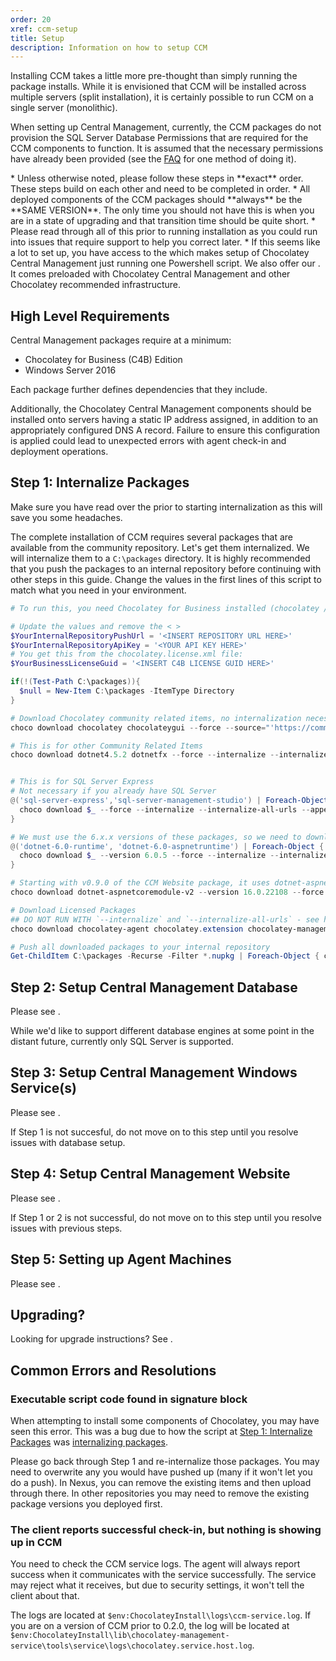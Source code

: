 ```yaml
---
order: 20
xref: ccm-setup
title: Setup
description: Information on how to setup CCM
---
```


Installing CCM takes a little more pre-thought than simply running the package installs.
While it is envisioned that CCM will be installed across multiple servers (split installation), it is certainly possible to run CCM on a single server (monolithic).

When setting up Central Management, currently, the CCM packages do not provision the SQL Server Database Permissions that are required for the CCM components to function.  It is assumed that the necessary permissions have already been provided (see the [FAQ](#how-can-i-add-sql-server-permissions-through-powershell) for one method of doing it).

<Callout type="warning">
    * Unless otherwise noted, please follow these steps in **exact** order. These steps build on each other and need to be completed in order.
    * All deployed components of the CCM packages should **always** be the **SAME VERSION**. The only time you should not have this is when you are in a state of upgrading and that transition time should be quite short.
</Callout>

<Callout type="info">
    * Please read through all of this prior to running installation as you could run into issues that require support to help you correct later.
    * If this seems like a lot to set up, you have access to the <Xref title="Quick Start Guide" value="c4b-quick-start-guide" /> which makes setup of Chocolatey Central Management just running one Powershell script. We also offer our <Xref title="Chocolatey For Business Azure Environment" value="c4b-azure" />. It comes preloaded with Chocolatey Central Management and other Chocolatey recommended infrastructure.
</Callout>

## High Level Requirements

Central Management packages require at a minimum:

* Chocolatey for Business (C4B) Edition
* Windows Server 2016

Each package further defines dependencies that they include.

Additionally, the Chocolatey Central Management components should be installed onto servers having a static IP address assigned, in addition to an appropriately configured DNS A record. Failure to ensure this configuration is applied could lead to unexpected errors with agent check-in and deployment operations.

## Step 1: Internalize Packages

<Callout type="info">
    Make sure you have read over the <Xref title="CCM Compatibility Matrix" value="central-management" anchor="ccm-component-compatibility-matrix" /> prior to starting internalization as this will save you some headaches.
</Callout>

The complete installation of CCM requires several packages that are available from the community repository. Let's get them internalized. We will internalize them to a `C:\packages` directory. It is highly recommended that you push the packages to an internal repository before continuing with other steps in this guide. Change the values in the first lines of this script to match what you need in your environment.

```powershell
# To run this, you need Chocolatey for Business installed (chocolatey / chocolatey.extension).

# Update the values and remove the < >
$YourInternalRepositoryPushUrl = '<INSERT REPOSITORY URL HERE>'
$YourInternalRepositoryApiKey = '<YOUR API KEY HERE>'
# You get this from the chocolatey.license.xml file:
$YourBusinessLicenseGuid = '<INSERT C4B LICENSE GUID HERE>'

if(!(Test-Path C:\packages)){
  $null = New-Item C:\packages -ItemType Directory
}

# Download Chocolatey community related items, no internalization necessary
choco download chocolatey chocolateygui --force --source="'https://community.chocolatey.org/api/v2/'" --output-directory="'C:\packages'"

# This is for other Community Related Items
choco download dotnet4.5.2 dotnetfx --force --internalize --internalize-all-urls --append-use-original-location --source="'https://community.chocolatey.org/api/v2/'" --output-directory="'C:\packages'"


# This is for SQL Server Express
# Not necessary if you already have SQL Server
@('sql-server-express','sql-server-management-studio') | Foreach-Object {
  choco download $_ --force --internalize --internalize-all-urls --append-use-original-location --source="'https://community.chocolatey.org/api/v2/'" --output-directory="'C:\packages'"
}

# We must use the 6.x.x versions of these packages, so we need to download/internalize these specific items.  At the time of publishing, the most recent version of this package is 6.0.5, but later package versions (within the 6.x.x release) are expected to work.
@('dotnet-6.0-runtime', 'dotnet-6.0-aspnetruntime') | Foreach-Object {
  choco download $_ --version 6.0.5 --force --internalize --internalize-all-urls --append-use-original-location --source="'https://community.chocolatey.org/api/v2/'" --output-directory="'C:\packages'"
}

# Starting with v0.9.0 of the CCM Website package, it uses dotnet-aspnetcoremodule-v2. At the time of publishing, the most recent version of this package 16.0.22108, but later package versions (within the 17.x.x release) are expected to work
choco download dotnet-aspnetcoremodule-v2 --version 16.0.22108 --force --internalize --internalize-all-urls --append-use-original-location --source="'https://community.chocolatey.org/api/v2/'" --output-directory="'C:\packages'"

# Download Licensed Packages
## DO NOT RUN WITH `--internalize` and `--internalize-all-urls` - see https://github.com/chocolatey/chocolatey-licensed-issues/issues/155
choco download chocolatey-agent chocolatey.extension chocolatey-management-database chocolatey-management-service chocolatey-management-web --force --source="'https://licensedpackages.chocolatey.org/api/v2/'" --ignore-dependencies --output-directory="'C:\packages'"  --user="'user'" --password="'$YourBusinessLicenseGuid'"

# Push all downloaded packages to your internal repository
Get-ChildItem C:\packages -Recurse -Filter *.nupkg | Foreach-Object { choco push $_.Fullname --source="'$YourInternalRepositoryPushUrl'" --api-key="'$YourInternalRepositoryApiKey'"}
```

## Step 2: Setup Central Management Database

Please see <Xref title="Central Management Database Setup" value="ccm-database" />.

<Callout type="info">
    While we'd like to support different database engines at some point in the distant future, currently only SQL Server is supported.
</Callout>

## Step 3: Setup Central Management Windows Service(s)

Please see <Xref title="Central Management Service Setup" value="ccm-service" />.

<Callout type="info">
    If Step 1 is not succesful, do not move on to this step until you resolve issues with database setup.
</Callout>

## Step 4: Setup Central Management Website

Please see <Xref title="Central Management Web Setup" value="ccm-website" />.

<Callout type="info">
    If Step 1 or 2 is not successful, do not move on to this step until you resolve issues with previous steps.
</Callout>

## Step 5: Setting up Agent Machines

Please see <Xref title="Central Management Client Setup" value="ccm-client" />.

## Upgrading?

Looking for upgrade instructions? See <Xref title="Central Management Upgrade" value="ccm-upgrade" />.

## Common Errors and Resolutions

### Executable script code found in signature block

When attempting to install some components of Chocolatey, you may have seen this error. This was a bug due to how the script at [Step 1: Internalize Packages](#step-1-internalize-packages) was [internalizing packages](https://github.com/chocolatey/chocolatey-licensed-issues/issues/155).

Please go back through Step 1 and re-internalize those packages. You may need to overwrite any you would have pushed up (many if it won't let you do a push). In Nexus, you can remove the existing items and then upload through there. In other repositories you may need to remove the existing package versions you deployed first.

### The client reports successful check-in, but nothing is showing up in CCM

You need to check the CCM service logs. The agent will always report success when it communicates with the service successfully. The service may reject what it receives, but due to security settings, it won't tell the client about that.

The logs are located at `$env:ChocolateyInstall\logs\ccm-service.log`. If you are on a version of CCM prior to 0.2.0, the log will be located at `$env:ChocolateyInstall\lib\chocolatey-management-service\tools\service\logs\chocolatey.service.host.log`.

<Xref title="Chocolatey Central Management" value="central-management" />
